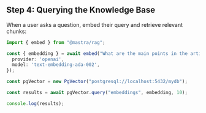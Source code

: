 ## Step 4: Querying the Knowledge Base

When a user asks a question, embed their query and retrieve relevant chunks:

```typescript showLineNumbers copy
import { embed } from "@mastra/rag";

const { embedding } = await embed("What are the main points in the article?", {
  provider: 'openai',
  model: 'text-embedding-ada-002',
});

const pgVector = new PgVector("postgresql://localhost:5432/mydb");

const results = await pgVector.query("embeddings", embedding, 10);

console.log(results);
```
